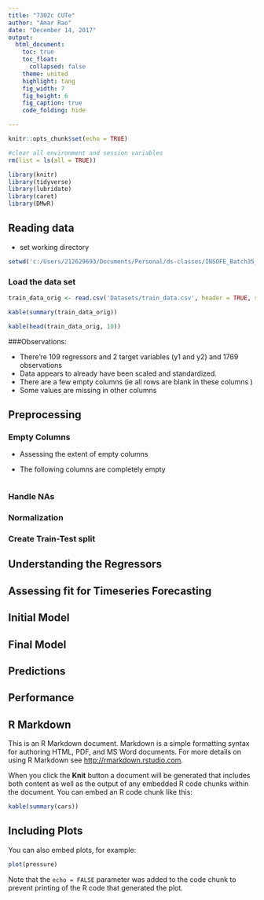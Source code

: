 ```yaml
---
title: "7302c CUTe"
author: "Amar Rao"
date: "December 14, 2017"
output: 
  html_document:
    toc: true
    toc_float:
      collapsed: false
    theme: united
    highlight: tang
    fig_width: 7
    fig_height: 6
    fig_caption: true
    code_folding: hide

---
```


```r
knitr::opts_chunk$set(echo = TRUE)

#clear all environment and session variables
rm(list = ls(all = TRUE))

library(knitr)
library(tidyverse)
library(lubridate)
library(caret)
library(DMwR)

```

## Reading data

* set working directory
```r
setwd('c:/Users/212629693/Documents/Personal/ds-classes/INSOFE_Batch35_7302c_CUTe_Team17')
```

### Load the data set

```r
train_data_orig <- read.csv('Datasets/train_data.csv', header = TRUE, sep = ',', na.strings = "", numerals = "no.loss")

kable(summary(train_data_orig))

```

```r
kable(head(train_data_orig, 10))
```


###Observations:

* There're 109 regressors and 2 target variables (y1 and y2) and 1769 observations
* Data appears to already have been scaled and standardized. 
* There are a few empty columns (ie all rows are blank in these columns )
* Some values are missing in other columns



## Preprocessing
### Empty Columns
* Assessing the extent of empty columns 

* The following columns are completely empty

```r

```

### Handle NAs
### Normalization
### Create Train-Test split
## Understanding the Regressors
## Assessing fit for Timeseries Forecasting
## Initial Model
## Final Model
## Predictions
## Performance

## R Markdown

This is an R Markdown document. Markdown is a simple formatting syntax for authoring HTML, PDF, and MS Word documents. For more details on using R Markdown see <http://rmarkdown.rstudio.com>.

When you click the **Knit** button a document will be generated that includes both content as well as the output of any embedded R code chunks within the document. You can embed an R code chunk like this:

```r
kable(summary(cars))
```

## Including Plots

You can also embed plots, for example:

```r
plot(pressure)
```

Note that the `echo = FALSE` parameter was added to the code chunk to prevent printing of the R code that generated the plot.
